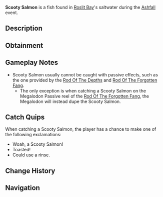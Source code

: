 {{FishInfobox
|image          = Scooty Salmon.png
|rarity         = Limited
|event          = Ashfall
|sea            = First Sea
|location       = [[Ashfall]]
|sublocation    = 
|sources        = Fishing Rod
|nopassive      = 1
|radar_location = 
|xp             = 350
|weather        = Windy
|time           = 
|season         = 
|bait           = Seaweed
|base_weight    = 13
|base_value     = 750
|weight_range   = 6
|base_chance    = 0.005
|base_resil     = 70
}}
'''Scooty Salmon''' is a {{Rarity|Limited}} fish found in [[Roslit Bay]]'s saltwater during the [[Ashfall]] event.

== Description ==
{{Description|Coated in fine soot, the Scooty Salmon exhibits extreme volcanic tolerance.|Bestiary Entry}}

== Obtainment ==
{{Description|Only can be caught during Ashfall.|Bestiary Hint}}
{{Fish Availability|
Roslit Bay/Ashfall
|top_rods      = 
Flimsy Rod\58091.32\220896.58;
Training Rod\56449.34\187245.98;
Leviathan's Fang Rod\40850.67\251686.19;
Ethereal Prism Rod\40799.07\218902.51;
Seraphic Rod\39191.49\220834.75;
Resourceful Rod\31352.55\181212.48;
Firefly Rod\31857.53\268915.11;
Fast Rod\29736.32\245030.33;
Rapid Rod\34184.79\241413.31;
No-Life Rod\38500.57\227728.29;
Rod Of The Forgotten Fang\36713.19\217587.63;
Challenger's Rod\35360.58\207764.2;
Trident Rod\34534.92\215150.57;
Free Spirit Rod\33820.06\210697.04;
Rod Of The Depths\33033.68\194348.68;
Rod Of The Exalted One\32599.52\189662.04;
Zeus Rod\32244.06\194703.11;
Verdant Shear Rod\31629.21\195181.78;
Blazebringer Rod\30592.8\184732.11;
Depthseeker Rod\28991.24\180248.02;
Avalanche Rod\26182.64\163280.63;
Volcanic Rod\25122.29\151698.9;
Steady Rod\10651.21\52778.64
|recommended   = Training Rod
}}

== Gameplay Notes ==
* Scooty Salmon usually cannot be caught with passive effects, such as the one provided by the [[Rod Of The Depths]] and [[Rod Of The Forgotten Fang]].
** The only exception is when catching a Scooty Salmon on the Megalodon Passive reel of the [[Rod Of The Forgotten Fang]], the Megalodon will instead dupe the Scooty Salmon.

== Catch Quips ==
When catching a Scooty Salmon, the player has a chance to make one of the following exclamations:
* Woah, a Scooty Salmon!
* Toasted!
* Could use a rinse.

== Change History ==
{{Change History|{{subst:Current Version}}}}

== Navigation ==
{{Fish Navbox|Ashfall}}